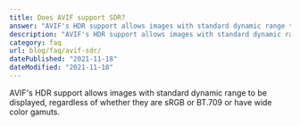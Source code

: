```yaml
---
title: Does AVIF support SDR?
answer: "AVIF's HDR support allows images with standard dynamic range to be displayed, regardless of whether they are sRGB or BT.709 or have wide color gamuts."
description: "AVIF's HDR support allows images with standard dynamic range to be displayed, regardless of whether they are sRGB or BT.709 or have wide color gamuts."
category: faq
url: blog/faq/avif-sdr/
datePublished: "2021-11-18"
dateModified: "2021-11-18"
---
```


AVIF's HDR support allows images with standard dynamic range to be displayed, regardless of whether they are sRGB or BT.709 or have wide color gamuts.
